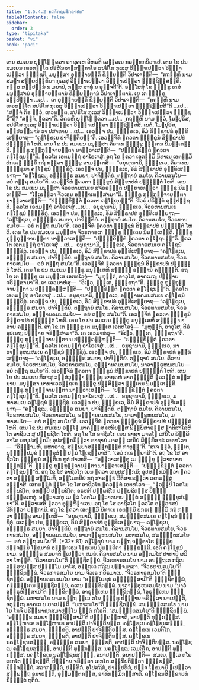 ```yaml
---
title: "1.5.4.2 ຄຓໂຠຊນສິກ຺ຂາປທ"
tableOfContents: false
sidebar:
  order: 3
type: "tipitaka"
basket: "vi"
book: "paci"
---
```



<DynamicBreadcrumb />

<Division number="209" book="paci">

<Paragraph number="678" book="paci">
ເຕນ ສມເຍນ ພຸທ຺ໂຘ ຠຄວາ ຣາຊຄເຫ ວິຫຣຕິ ເວຬຸວເນ ກລນ຺ທກນິວາເປ. ເຕນ ໂຂ ປນ ສມເຍນ ເທວທຕ຺ໂຕ ປຣິຫີນລາຠສກ຺ກາໂຣ ສປຣິໂສ ກຸເລສຸ ວິຎ຺ຎາເປຕ຺ວາ ວິຎ຺ຎາເປຕ຺ວາ ຠຸຎ຺ຊຕິ. ມນຸສ຺ສາ ອຸຊ຺ຌາຍນ຺ຕິ ຂິຍ຺ຍນ຺ຕິ ວິປາເຈນ຺ຕິ—  “ກຖຎ຺ຫິ ນາມ ສມຓາ ສກ຺ຍປຸຕ຺ຕິຍາ ກຸເລສຸ ວິຎ຺ຎາເປຕ຺ວາ ວິຎ຺ຎາເປຕ຺ວາ ຠຸຎ຺ຊິສ຺ສນ຺ຕິ. ກສ຺ສ ສມ຺ປນ຺ນໍ ນ ມນາປໍ, ກສ຺ສ ສາທຸໍ ນ ຣຸຈ຺ຈຕີ”ຕິ.
</Paragraph>

<Paragraph number="679" book="paci">
ອສ຺ໂສສຸໍ ໂຂ ຠິກ຺ຂູ ເຕສໍ ມນຸສ຺ສານໍ ອຸຊ຺ຌາຍນ຺ຕານໍ ຂິຍ຺ຍນ຺ຕານໍ ວິປາເຈນ຺ຕານໍ. ເຍ ເຕ ຠິກ຺ຂູ ອປ຺ປິຈ຺ຉາ …ເປ…  ເຕ ອຸຊ຺ຌາຍນ຺ຕິ ຂິຍ຺ຍນ຺ຕິ ວິປາເຈນ຺ຕິ—  “ກຖຎ຺ຫິ ນາມ ເທວທຕ຺ໂຕ ສປຣິໂສ ກຸເລສຸ ວິຎ຺ຎາເປຕ຺ວາ ວິຎ຺ຎາເປຕ຺ວາ ຠຸຎ຺ຊິສ຺ສຕີ”ຕິ …ເປ…  “ສຈ຺ຈໍ ກິຣ ຕ຺ວໍ, ເທວທຕ຺ຕ, ສປຣິໂສ ກຸເລສຸ ວິຎ຺ຎາເປຕ຺ວາ ວິຎ຺ຎາເປຕ຺ວາ ຠຸຎ຺ຊສີ”ຕິ? “ສຈ຺ຈໍ, ຠຄວາ”ຕິ. ວິຄຣຫິ ພຸທ຺ໂຘ ຠຄວາ …ເປ…  ກຖຎ຺ຫິ ນາມ ຕ຺ວໍ, ໂມຆປຸຣິສ, ສປຣິໂສ ກຸເລສຸ ວິຎ຺ຎາເປຕ຺ວາ ວິຎ຺ຎາເປຕ຺ວາ ຠຸຎ຺ຊິສ຺ສສິ. ເນຕໍ, ໂມຆປຸຣິສ, ອປ຺ປສນ຺ນານໍ ວາ ປສາທາຍ …ເປ…  ເອວຎ຺ຈ ປນ, ຠິກ຺ຂເວ, ອິມໍ ສິກ຺ຂາປທໍ ອຸທ຺ທິເສຍ຺ຍາຖ—
</Paragraph>

<Paragraph number="680" book="paci">
<Emphasis>“ຄຓໂຠຊເນ ປາຈິຕ຺ຕິຍນ຺”</Emphasis>ຕິ.
</Paragraph>

<Paragraph number="681" book="paci">
ເອວຎ຺ຈິທໍ ຠຄວຕາ ຠິກ຺ຂູນໍ ສິກ຺ຂາປທໍ ປຎ຺ຎຕ຺ຕໍ ໂຫຕິ.
</Paragraph>

</Division>
<Division number="210" book="paci">

<Paragraph number="682" book="paci">
ເຕນ ໂຂ ປນ ສມເຍນ ມນຸສ຺ສາ ຄິລາເນ ຠິກ຺ຂູ ຠຕ຺ເຕນ ນິມນ຺ເຕນ຺ຕິ. ຠິກ຺ຂູ ກຸກ຺ກຸຈ຺ຈາຍນ຺ຕາ ນາຘິວາເສນ຺ຕິ—  “ປຏິກ຺ຂິຕ຺ຕໍ ຠຄວຕາ ຄຓໂຠຊນນ຺”ຕິ. ຠຄວໂຕ ເອຕມຕ຺ຖໍ ອາໂຣເຈສຸໍ. ອຖ ໂຂ ຠຄວາ ເອຕສ຺ມິໍ ນິທາເນ ເອຕສ຺ມິໍ ປກຣເຓ ຘມ຺ມິໍ ກຖໍ ກຕ຺ວາ ຠິກ຺ຂູ ອາມນ຺ເຕສິ—  “ອນຸຊານາມິ, ຠິກ຺ຂເວ, ຄິລາເນນ ຠິກ຺ຂຸນາ ຄຓໂຠຊນໍ ຠຸຎ຺ຊິຕຸໍ. ເອວຎ຺ຈ ປນ, ຠິກ຺ຂເວ, ອິມໍ ສິກ຺ຂາປທໍ ອຸທ຺ທິເສຍ຺ຍາຖ—
</Paragraph>

<Paragraph number="683" book="paci">
<Emphasis>“ຄຓໂຠຊເນ, ອຎ຺ຎຕ຺ຣ ສມຍາ, ປາຈິຕ຺ຕິຍໍ. ຕຕ຺ຖາຍໍ ສມໂຍ. ຄິລານສມໂຍ—  ອຍໍ ຕຕ຺ຖ ສມໂຍ”</Emphasis>ຕິ.
</Paragraph>

<Paragraph number="684" book="paci">
ເອວຎ຺ຈິທໍ ຠຄວຕາ ຠິກ຺ຂູນໍ ສິກ຺ຂາປທໍ ປຎ຺ຎຕ຺ຕໍ ໂຫຕິ.
</Paragraph>

</Division>
<Division number="211" book="paci">

<Paragraph number="685" book="paci">
ເຕນ ໂຂ ປນ ສມເຍນ ມນຸສ຺ສາ ຈີວຣທານສມເຍ ສຈີວຣຠຕ຺ຕໍ ປຏິຍາເທຕ຺ວາ ຠິກ຺ຂູ ນິມນ຺ເຕນ຺ຕິ—  “ໂຠເຊຕ຺ວາ ຈີວເຣນ ອຈ຺ຉາເທສ຺ສາມາ”ຕິ. ຠິກ຺ຂູ ກຸກ຺ກຸຈ຺ຈາຍນ຺ຕາ ນາຘິວາເສນ຺ຕິ—  “ປຏິກ຺ຂິຕ຺ຕໍ ຠຄວຕາ ຄຓໂຠຊນນ຺”ຕິ. ຈີວຣໍ ປຣິຕ຺ຕໍ ອຸປ຺ປຊ຺ຊຕິ. ຠຄວໂຕ ເອຕມຕ຺ຖໍ ອາໂຣເຈສຸໍ …ເປ…  ອນຸຊານາມິ, ຠິກ຺ຂເວ, ຈີວຣທານສມເຍ ຄຓໂຠຊນໍ ຠຸຎ຺ຊິຕຸໍ. ເອວຎ຺ຈ ປນ, ຠິກ຺ຂເວ, ອິມໍ ສິກ຺ຂາປທໍ ອຸທ຺ທິເສຍ຺ຍາຖ—
</Paragraph>

<Paragraph number="686" book="paci">
<Emphasis>“ຄຓໂຠຊເນ, ອຎ຺ຎຕ຺ຣ ສມຍາ, ປາຈິຕ຺ຕິຍໍ. ຕຕ຺ຖາຍໍ ສມໂຍ. ຄິລານສມໂຍ, ຈີວຣທານສມໂຍ—  ອຍໍ ຕຕ຺ຖ ສມໂຍ”</Emphasis>ຕິ.
</Paragraph>

<Paragraph number="687" book="paci">
ເອວຎ຺ຈິທໍ ຠຄວຕາ ຠິກ຺ຂູນໍ ສິກ຺ຂາປທໍ ປຎ຺ຎຕ຺ຕໍ ໂຫຕິ.
</Paragraph>

</Division>
<Division number="212" book="paci">

<Paragraph number="688" book="paci">
ເຕນ ໂຂ ປນ ສມເຍນ ມນຸສ຺ສາ ຈີວຣກາຣເກ ຠິກ຺ຂູ ຠຕ຺ເຕນ ນິມນ຺ເຕນ຺ຕິ. ຠິກ຺ຂູ ກຸກ຺ກຸຈ຺ຈາຍນ຺ຕາ ນາຘິວາເສນ຺ຕິ—  “ປຏິກ຺ຂິຕ຺ຕໍ ຠຄວຕາ ຄຓໂຠຊນນ຺”ຕິ. ຠຄວໂຕ ເອຕມຕ຺ຖໍ ອາໂຣເຈສຸໍ …ເປ…  ອນຸຊານາມິ, ຠິກ຺ຂເວ, ຈີວຣກາຣສມເຍ ຄຓໂຠຊນໍ ຠຸຎ຺ຊິຕຸໍ. ເອວຎ຺ຈ ປນ, ຠິກ຺ຂເວ, ອິມໍ ສິກ຺ຂາປທໍ ອຸທ຺ທິເສຍ຺ຍາຖ—
</Paragraph>

<Paragraph number="689" book="paci">
<Emphasis>“ຄຓໂຠຊເນ, ອຎ຺ຎຕ຺ຣ ສມຍາ, ປາຈິຕ຺ຕິຍໍ. ຕຕ຺ຖາຍໍ ສມໂຍ. ຄິລານສມໂຍ, ຈີວຣທານສມໂຍ, ຈີວຣກາຣສມໂຍ—  ອຍໍ ຕຕ຺ຖ ສມໂຍ”</Emphasis>ຕິ.
</Paragraph>

<Paragraph number="690" book="paci">
ເອວຎ຺ຈິທໍ ຠຄວຕາ ຠິກ຺ຂູນໍ ສິກ຺ຂາປທໍ ປຎ຺ຎຕ຺ຕໍ ໂຫຕິ.
</Paragraph>

</Division>
<Division number="213" book="paci">

<Paragraph number="691" book="paci">
ເຕນ ໂຂ ປນ ສມເຍນ ຠິກ຺ຂູ ມນຸສ຺ເສຫິ ສທ຺ຘິໍ ອທ຺ຘານໍ ຄຈ຺ຉນ຺ຕິ. ອຖ ໂຂ ເຕ ຠິກ຺ຂູ ເຕ ມນຸສ຺ເສ ເອຕທໂວຈຸໍ—  “ມຸຫຸຕ຺ຕໍ, ອາວຸໂສ, ອາຄເມຖ; ປິຓ຺ຑາຍ ຈຣິສ຺ສາມາ”ຕິ. ເຕ ເອວມາຫໍສຸ—  “ອິເຘວ, ຠນ຺ເຕ, ຠຸຎ຺ຊຖາ”ຕິ. ຠິກ຺ຂູ ກຸກ຺ກຸຈ຺ຈາຍນ຺ຕາ ນ ປຏິຄ຺ຄຓ຺ຫນ຺ຕິ—  “ປຏິກ຺ຂິຕ຺ຕໍ ຠຄວຕາ ຄຓໂຠຊນນ຺”ຕິ. ຠຄວໂຕ ເອຕມຕ຺ຖໍ ອາໂຣເຈສຸໍ …ເປ…  ອນຸຊານາມິ, ຠິກ຺ຂເວ, ອທ຺ຘານຄມນສມເຍ ຄຓໂຠຊນໍ ຠຸຎ຺ຊິຕຸໍ. ເອວຎ຺ຈ ປນ, ຠິກ຺ຂເວ, ອິມໍ ສິກ຺ຂາປທໍ ອຸທ຺ທິເສຍ຺ຍາຖ—
</Paragraph>

<Paragraph number="692" book="paci">
<Emphasis>“ຄຓໂຠຊເນ, ອຎ຺ຎຕ຺ຣ ສມຍາ, ປາຈິຕ຺ຕິຍໍ. ຕຕ຺ຖາຍໍ ສມໂຍ. ຄິລານສມໂຍ, ຈີວຣທານສມໂຍ, ຈີວຣກາຣສມໂຍ, ອທ຺ຘານຄມນສມໂຍ—  ອຍໍ ຕຕ຺ຖ ສມໂຍ”</Emphasis>ຕິ.
</Paragraph>

<Paragraph number="693" book="paci">
ເອວຎ຺ຈິທໍ ຠຄວຕາ ຠິກ຺ຂູນໍ ສິກ຺ຂາປທໍ ປຎ຺ຎຕ຺ຕໍ ໂຫຕິ.
</Paragraph>

</Division>
<Division number="214" book="paci">

<Paragraph number="694" book="paci">
ເຕນ ໂຂ ປນ ສມເຍນ ຠິກ຺ຂູ ມນຸສ຺ເສຫິ ສທ຺ຘິໍ ນາວາຍ ຄຈ຺ຉນ຺ຕິ. ອຖ ໂຂ ເຕ ຠິກ຺ຂູ ເຕ ມນຸສ຺ເສ ເອຕທໂວຈຸໍ—  “ມຸຫຸຕ຺ຕໍ, ອາວຸໂສ, ຕີຣໍ ອຸປເນຖ; ປິຓ຺ຑາຍ ຈຣິສ຺ສາມາ”ຕິ. ເຕ ເອວມາຫໍສຸ—  “ອິເຘວ, ຠນ຺ເຕ, ຠຸຎ຺ຊຖາ”ຕິ. ຠິກ຺ຂູ ກຸກ຺ກຸຈ຺ຈາຍນ຺ຕາ ນ ປຏິຄ຺ຄຓ຺ຫນ຺ຕິ—  “ປຏິກ຺ຂິຕ຺ຕໍ ຠຄວຕາ ຄຓໂຠຊນນ຺”ຕິ. ຠຄວໂຕ ເອຕມຕ຺ຖໍ ອາໂຣເຈສຸໍ …ເປ…  ອນຸຊານາມິ, ຠິກ຺ຂເວ, ນາວາຠິຣຸຫນສມເຍ ຄຓໂຠຊນໍ ຠຸຎ຺ຊິຕຸໍ. ເອວຎ຺ຈ ປນ, ຠິກ຺ຂເວ, ອິມໍ ສິກ຺ຂາປທໍ ອຸທ຺ທິເສຍ຺ຍາຖ—
</Paragraph>

<Paragraph number="695" book="paci">
<Emphasis>“ຄຓໂຠຊເນ, ອຎ຺ຎຕ຺ຣ ສມຍາ, ປາຈິຕ຺ຕິຍໍ. ຕຕ຺ຖາຍໍ ສມໂຍ. ຄິລານສມໂຍ, ຈີວຣທານສມໂຍ, ຈີວຣກາຣສມໂຍ, ອທ຺ຘານຄມນສມໂຍ, ນາວາຠິຣຸຫນສມໂຍ—  ອຍໍ ຕຕ຺ຖ ສມໂຍ”</Emphasis>ຕິ.
</Paragraph>

<Paragraph number="696" book="paci">
ເອວຎ຺ຈິທໍ ຠຄວຕາ ຠິກ຺ຂູນໍ ສິກ຺ຂາປທໍ ປຎ຺ຎຕ຺ຕໍ ໂຫຕິ.
</Paragraph>

</Division>
<Division number="215" book="paci">

<Paragraph number="697" book="paci">
ເຕນ ໂຂ ປນ ສມເຍນ ທິສາສຸ ວສ຺ສໍວຸຏ຺ຐາ ຠິກ຺ຂູ ຣາຊຄຫໍ ອາຄຈ຺ຉນ຺ຕິ ຠຄວນ຺ຕໍ ທສ຺ສນາຍ. ມນຸສ຺ສາ ນານາເວຣຊ຺ຊເກ ຠິກ຺ຂູ ປສ຺ສິຕ຺ວາ ຠຕ຺ເຕນ ນິມນ຺ເຕນ຺ຕິ. ຠິກ຺ຂູ ກຸກ຺ກຸຈ຺ຈາຍນ຺ຕາ ນາຘິວາເສນ຺ຕິ—  “ປຏິກ຺ຂິຕ຺ຕໍ ຠຄວຕາ ຄຓໂຠຊນນ຺”ຕິ. ຠຄວໂຕ ເອຕມຕ຺ຖໍ ອາໂຣເຈສຸໍ …ເປ…  ອນຸຊານາມິ, ຠິກ຺ຂເວ, ມຫາສມເຍ ຄຓໂຠຊນໍ ຠຸຎ຺ຊິຕຸໍ. ເອວຎ຺ຈ ປນ, ຠິກ຺ຂເວ, ອິມໍ ສິກ຺ຂາປທໍ ອຸທ຺ທິເສຍ຺ຍາຖ—
</Paragraph>

<Paragraph number="698" book="paci">
<Emphasis>“ຄຓໂຠຊເນ, ອຎ຺ຎຕ຺ຣ ສມຍາ, ປາຈິຕ຺ຕິຍໍ. ຕຕ຺ຖາຍໍ ສມໂຍ. ຄິລານສມໂຍ, ຈີວຣທານສມໂຍ, ຈີວຣກາຣສມໂຍ, ອທ຺ຘານຄມນສມໂຍ, ນາວາຠິຣຸຫນສມໂຍ, ມຫາສມໂຍ—  ອຍໍ ຕຕ຺ຖ ສມໂຍ”</Emphasis>ຕິ.
</Paragraph>

<Paragraph number="699" book="paci">
ເອວຎ຺ຈິທໍ ຠຄວຕາ ຠິກ຺ຂູນໍ ສິກ຺ຂາປທໍ ປຎ຺ຎຕ຺ຕໍ ໂຫຕິ.
</Paragraph>

</Division>
<Division number="216" book="paci">

<Paragraph number="700" book="paci">
ເຕນ ໂຂ ປນ ສມເຍນ ຣຎ຺ໂຎ ມາຄຘສ຺ສ ເສນິຍສ຺ສ ພິມ຺ພິສາຣສ຺ສ ຎາຕິສາໂລຫິໂຕ ອາຊີວເກສຸ ປພ຺ພຊິໂຕ ໂຫຕິ. ອຖ ໂຂ ໂສ ອາຊີວໂກ ເຍນ ຣາຊາ ມາຄໂຘ ເສນິໂຍ ພິມ຺ພິສາໂຣ ເຕນຸປສງ຺ກມິ; ອຸປສງ຺ກມິຕ຺ວາ ຣາຊານໍ ມາຄຘໍ ເສນິຍໍ ພິມ຺ພິສາຣໍ ເອຕທໂວຈ—  “ອິຈ຺ຉາມຫໍ, ມຫາຣາຊ, ສພ຺ພປາສຓ຺ຑິກຠຕ຺ຕໍ ກາຕຸນ຺”ຕິ. “ສເຈ ຕ຺ວໍ, ຠນ຺ເຕ, ພຸທ຺ຘປ຺ປມຸຂໍ ຠິກ຺ຂຸສໍຆໍ ປຐມໍ ໂຠເຊຍ຺ຍາສິ”. “ເອວໍ ກເຣຍ຺ຍາມີ”ຕິ. ອຖ ໂຂ ໂສ ອາຊີວໂກ ຠິກ຺ຂູນໍ ສນ຺ຕິເກ ທູຕໍ ປາເຫສິ—  “ອຘິວາເສນ຺ຕຸ ເມ ຠິກ຺ຂູ ສ຺ວາຕນາຍ ຠຕ຺ຕນ຺”ຕິ. ຠິກ຺ຂູ ກຸກ຺ກຸຈ຺ຈາຍນ຺ຕາ ນາຘິວາເສນ຺ຕິ—  “ປຏິກ຺ຂິຕ຺ຕໍ ຠຄວຕາ ຄຓໂຠຊນນ຺”ຕິ. ອຖ ໂຂ ໂສ ອາຊີວໂກ ເຍນ ຠຄວາ ເຕນຸປສງ຺ກມິ; ອຸປສງ຺ກມິຕ຺ວາ ຠຄວຕາ ສທ຺ຘິໍ ສມ຺ໂມທິ, ສມ຺ໂມທນີຍໍ ກຖໍ ສາຣຓີຍໍ ວີຕິສາເຣຕ຺ວາ ເອກມນ຺ຕໍ ອຏ຺ຐາສິ. ເອກມນ຺ຕໍ ຐິໂຕ ໂຂ ໂສ ອາຊີວໂກ ຠຄວນ຺ຕໍ ເອຕທໂວຈ—  “ຠວມ຺ປິ ໂຄຕໂມ ປພ຺ພຊິໂຕ, ອຫມ຺ປິ ປພ຺ພຊິໂຕ; ອຣຫຕິ ປພ຺ພຊິໂຕ ປພ຺ພຊິຕສ຺ສ ປິຓ຺ຑໍ ປຏິຄ຺ຄເຫຕຸໍ. ອຘິວາເສຕຸ ເມ ຠວໍ ໂຄຕໂມ ສ຺ວາຕນາຍ ຠຕ຺ຕໍ ສທ຺ຘິໍ ຠິກ຺ຂຸສໍເຆນາ”ຕິ. ອຘິວາເສສິ ຠຄວາ ຕຸຓ຺ຫີຠາເວນ. ອຖ ໂຂ ໂສ ອາຊີວໂກ ຠຄວໂຕ ອຘິວາສນໍ ວິທິຕ຺ວາ ປກ຺ກາມິ. ອຖ ໂຂ ຠຄວາ ເອຕສ຺ມິໍ ນິທາເນ ເອຕສ຺ມິໍ ປກຣເຓ ຘມ຺ມິໍ ກຖໍ ກຕ຺ວາ ຠິກ຺ຂູ ອາມນ຺ເຕສິ—  “ອນຸຊານາມິ, ຠິກ຺ຂເວ, ສມຓຠຕ຺ຕສມເຍ ຄຓໂຠຊນໍ ຠຸຎ຺ຊິຕຸໍ. ເອວຎ຺ຈ ປນ, ຠິກ຺ຂເວ, ອິມໍ ສິກ຺ຂາປທໍ ອຸທ຺ທິເສຍ຺ຍາຖ—
</Paragraph>

</Division>
<Division number="217" book="paci">

<Paragraph number="701" book="paci">
<Emphasis>ຄຓໂຠຊເນ, ອຎ຺ຎຕ຺ຣ ສມຍາ, ປາຈິຕ຺ຕິຍໍ. ຕຕ຺ຖາຍໍ ສມໂຍ. ຄິລານສມໂຍ, ຈີວຣທານສມໂຍ, ຈີວຣກາຣສມໂຍ, ອທ຺ຘານຄມນສມໂຍ, ນາວາຠິຣຸຫນສມໂຍ, ມຫາສມໂຍ, ສມຓຠຕ຺ຕສມໂຍ—  ອຍໍ ຕຕ຺ຖ ສມໂຍ”</Emphasis>ຕິ. (*32*:<Emphasis>81</Emphasis>)
</Paragraph>

</Division>
<Division number="218" book="paci">

<Paragraph number="702" book="paci">
<Emphasis>ຄຓໂຠຊນໍ</Emphasis> ນາມ ຍຕ຺ຖ ຈຕ຺ຕາໂຣ ຠິກ຺ຂູ ປຎ຺ຈນ຺ນໍ ໂຠຊນານໍ ອຎ຺ຎຕເຣນ ໂຠຊເນນ ນິມນ຺ຕິຕາ ຠຸຎ຺ຊນ຺ຕິ. ເອຕໍ ຄຓໂຠຊນໍ ນາມ.
</Paragraph>

<Paragraph number="703" book="paci">
<Emphasis>ອຎ຺ຎຕ຺ຣ ສມຍາ</Emphasis>ຕິ ຐເປຕ຺ວາ ສມຍໍ.
</Paragraph>

<Paragraph number="704" book="paci">
<Emphasis>ຄິລານສມໂຍ</Emphasis> ນາມ ອນ຺ຕມໂສ ປາທາປິ ຜລິຕາ ໂຫນ຺ຕິ. “ຄິລານສມໂຍ”ຕິ ຠຸຎ຺ຊິຕພ຺ພໍ.
</Paragraph>

<Paragraph number="705" book="paci">
<Emphasis>ຈີວຣທານສມໂຍ</Emphasis> ນາມ ອນຕ຺ຖເຕ ກຖິເນ ວສ຺ສານສ຺ສ ປຈ຺ຉິໂມ ມາໂສ, ອຕ຺ຖເຕ ກຖິເນ ປຎ຺ຈມາສາ. “ຈີວຣທານສມໂຍ”ຕິ ຠຸຎ຺ຊິຕພ຺ພໍ.
</Paragraph>

<Paragraph number="706" book="paci">
<Emphasis>ຈີວຣກາຣສມໂຍ</Emphasis> ນາມ ຈີວເຣ ກຍິຣມາເນ. “ຈີວຣກາຣສມໂຍ”ຕິ ຠຸຎ຺ຊິຕພ຺ພໍ.
</Paragraph>

<Paragraph number="707" book="paci">
<Emphasis>ອທ຺ຘານຄມນສມໂຍ</Emphasis> ນາມ “ອທ຺ຘໂຍຊນໍ ຄຈ຺ຉິສ຺ສາມີ”ຕິ ຠຸຎ຺ຊິຕພ຺ພໍ, ຄຈ຺ຉນ຺ເຕນ ຠຸຎ຺ຊິຕພ຺ພໍ, ຄເຕນ ຠຸຎ຺ຊິຕພ຺ພໍ.
</Paragraph>

<Paragraph number="708" book="paci">
<Emphasis>ນາວາຠິຣຸຫນສມໂຍ</Emphasis> ນາມ “ນາວໍ ອຠິຣຸຫິສ຺ສາມີ”ຕິ ຠຸຎ຺ຊິຕພ຺ພໍ, ອາຣຸຬ຺ເຫນ ຠຸຎ຺ຊິຕພ຺ພໍ, ໂອຣຸຬ຺ເຫນ ຠຸຎ຺ຊິຕພ຺ພໍ.
</Paragraph>

<Paragraph number="709" book="paci">
<Emphasis>ມຫາສມໂຍ</Emphasis> ນາມ ຍຕ຺ຖ ທ຺ເວ ຕໂຍ ຠິກ຺ຂູ ປິຓ຺ຑາຍ ຈຣິຕ຺ວາ ຍາເປນ຺ຕິ, ຈຕຸຕ຺ເຖ ອາຄເຕ ນ ຍາເປນ຺ຕິ. “ມຫາສມໂຍ”ຕິ ຠຸຎ຺ຊິຕພ຺ພໍ.
</Paragraph>

<Paragraph number="710" book="paci">
<Emphasis>ສມຓຠຕ຺ຕສມໂຍ</Emphasis> ນາມ ໂຍ ໂກຈິ ປຣິພ຺ພາຊກສມາປນ຺ໂນ ຠຕ຺ຕໍ ກໂຣຕິ. “ສມຓຠຕ຺ຕສມໂຍ”ຕິ ຠຸຎ຺ຊິຕພ຺ພໍ.
</Paragraph>

<Paragraph number="711" book="paci">
“ອຎ຺ຎຕ຺ຣ ສມຍາ ຠຸຎ຺ຊິສ຺ສາມີ”ຕິ ປຏິຄ຺ຄຓ຺ຫາຕິ, ອາປຕ຺ຕິ ທຸກ຺ກຏສ຺ສ. ອຊ຺ໂຌຫາເຣ ອຊ຺ໂຌຫາເຣ ອາປຕ຺ຕິ ປາຈິຕ຺ຕິຍສ຺ສ.
</Paragraph>

</Division>
<Division number="219" book="paci">

<Paragraph number="712" book="paci">
ຄຓໂຠຊເນ ຄຓໂຠຊນສຎ຺ຎີ, ອຎ຺ຎຕ຺ຣ ສມຍາ, ຠຸຎ຺ຊຕິ, ອາປຕ຺ຕິ ປາຈິຕ຺ຕິຍສ຺ສ. ຄຓໂຠຊເນ ເວມຕິໂກ, ອຎ຺ຎຕ຺ຣ ສມຍາ, ຠຸຎ຺ຊຕິ, ອາປຕ຺ຕິ ປາຈິຕ຺ຕິຍສ຺ສ. ຄຓໂຠຊເນ ນຄຓໂຠຊນສຎ຺ຎີ, ອຎ຺ຎຕ຺ຣ ສມຍາ, ຠຸຎ຺ຊຕິ, ອາປຕ຺ຕິ ປາຈິຕ຺ຕິຍສ຺ສ.
</Paragraph>

<Paragraph number="713" book="paci">
ນຄຓໂຠຊເນ ຄຓໂຠຊນສຎ຺ຎີ, ອາປຕ຺ຕິ ທຸກ຺ກຏສ຺ສ. ນຄຓໂຠຊເນ ເວມຕິໂກ, ອາປຕ຺ຕິ ທຸກ຺ກຏສ຺ສ. ນຄຓໂຠຊເນ ນຄຓໂຠຊນສຎ຺ຎີ, ອນາປຕ຺ຕິ.
</Paragraph>

</Division>
<Division number="220" book="paci">

<Paragraph number="714" book="paci">
ອນາປຕ຺ຕິ—  ສມເຍ, ທ຺ເວ ຕໂຍ ເອກໂຕ ຠຸຎ຺ຊນ຺ຕິ, ປິຓ຺ຑາຍ ຈຣິຕ຺ວາ ເອກໂຕ ສນ຺ນິປຕິຕ຺ວາ ຠຸຎ຺ຊນ຺ຕິ, ນິຈ຺ຈຠຕ຺ຕໍ, ສລາກຠຕ຺ຕໍ, ປກ຺ຂິກໍ, ອຸໂປສຖິກໍ, ປາຏິປທິກໍ, ປຎ຺ຈ ໂຠຊນານິ ຐເປຕ຺ວາ ສພ຺ພຕ຺ຖ ອນາປຕ຺ຕິ, ອຸມ຺ມຕ຺ຕກສ຺ສ, ອາທິກມ຺ມິກສ຺ສາຕິ.

</Paragraph>
</Division>

<Paragraph number="715" type="center" book="paci">
ຄຓໂຠຊນສິກ຺ຂາປທໍ ນິຏ຺ຐິຕໍ ທຸຕິຍໍ.
</Paragraph>